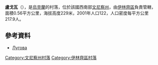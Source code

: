 {{coord|49|6|8|N|29|5|46|E|scale:30000|display=title}}

'''盧戈瓦'''（{{lang-uk|Лугова}}），是[[烏克蘭|烏克蘭]]的村落，位於該國西南部[[文尼察州|文尼察州]]，由[[伊林齊區|伊林齊區]]負責管轄，面積0.56平方公里，海拔高度229米，2001年人口122，人口密度每平方公里217.9人。

==參考資料==
*[http://w1.c1.rada.gov.ua/pls/z7502/A005?rdat1=27.10.2012&rf7571=1876 Лугова]

[[Category:文尼察州村落|Category:文尼察州村落]]
[[Category:伊林齊區村落|Category:伊林齊區村落]]


{{Vinnytsia-geo-stub}}